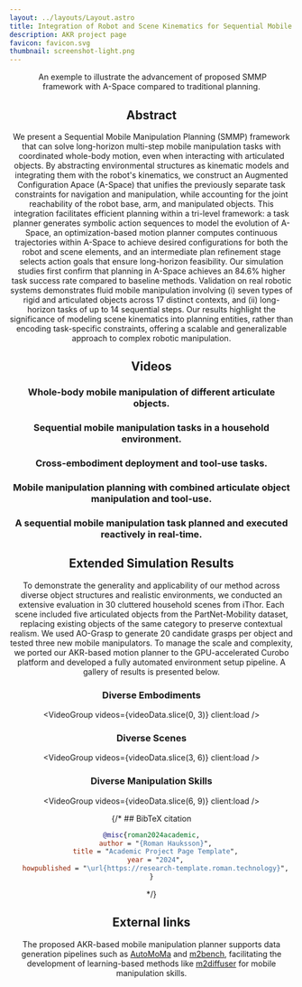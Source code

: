 ```yaml
---
layout: ../layouts/Layout.astro
title: Integration of Robot and Scene Kinematics for Sequential Mobile Manipulation Planning
description: AKR project page
favicon: favicon.svg
thumbnail: screenshot-light.png
---
```






<Header
  title={frontmatter.title}
  authors={[
    {
      name: "Ziyuan Jiao",
      url: "https://scholar.google.com/citations?user=YfWhJZoAAAAJ&hl=en",
      institution: "BIGAI",
    },
    {
      name: "Yida Niu",
      url: "https://github.com/fi6",
      institution: "BIGAI, Peking University",
    },
    {
      name: "Zeyu Zhang",
      url: "https://zeyuzhang.com",
      institution: "BIGAI",
    },
    {
      name: "Yangyang Wu",
      url: "https://github.com/OliverWu1996",
      institution: "Peking University",
    },
    {
      name: "Yao Su",
      url: "https://yaosu.info",
      institution: "BIGAI",
    },
    {
      name: "Yixin Zhu",
      url: "https://yzhu.io",
      institution: "Peking University",
    },
    {
      name: "Hangxin Liu",
      url: "https://liuhx111.github.io",
      institution: "BIGAI",
    },
    {
      name: "Song-Chun Zhu",
      url: "https://zhusongchun.net/",
      institution: "BIGAI, Peking University",
    },
  ]}
  conference="In Submission"
  notes={[
    {
      text: "If you have any question, please contact jiaoziyuan at bigai dot ai.",
    },
  ]}
  links={[
    {
      name: "Paper",
      url: "",
      icon: "ri:file-pdf-2-line",
    },
    {
      name: "Code (Coming Soon)",
      url: "",
      icon: "ri:github-line",
    },
    {
      name: "PDDL",
      url: "https://github.com/zyjiao4728/AKR-PDDL",
      icon: "ri:github-line"
    },
    {
      name: "arXiv",
      url: "",
      icon: "academicons:arxiv",
    },
  ]}
  />

<Figure>
  <Image slot="figure" source={overview} altText="An exemple to illustrate the advancement of proposed SMMP framework with A-Space compared to traditional planning." />
  <span slot="caption">An exemple to illustrate the advancement of proposed SMMP framework with A-Space compared to traditional planning.</span>
</Figure>

<HighlightedSection>

## Abstract

We present a Sequential Mobile Manipulation Planning (SMMP) framework that can solve long-horizon multi-step mobile manipulation tasks with coordinated whole-body motion, even when interacting with articulated objects. By abstracting environmental structures as kinematic models and integrating them with the robot's kinematics, we construct an Augmented Configuration Apace (A-Space) that unifies the previously separate task constraints for navigation and manipulation, while accounting for the joint reachability of the robot base, arm, and manipulated objects. This integration facilitates efficient planning within a tri-level framework: a task planner generates symbolic action sequences to model the evolution of A-Space, an optimization-based motion planner computes continuous trajectories within A-Space to achieve desired configurations for both the robot and scene elements, and an intermediate plan refinement stage selects action goals that ensure long-horizon feasibility. Our simulation studies first confirm that planning in A-Space achieves an 84.6\% higher task success rate compared to baseline methods. Validation on real robotic systems demonstrates fluid mobile manipulation involving (i) seven types of rigid and articulated objects across 17 distinct contexts, and (ii) long-horizon tasks of up to 14 sequential steps. Our results highlight the significance of modeling scene kinematics into planning entities, rather than encoding task-specific constraints, offering a scalable and generalizable approach to complex robotic manipulation.

</HighlightedSection>


## Videos
### Whole-body mobile manipulation of different articulate objects.
<div style="width: 50%;">
  <Figure>
      <YouTubeVideo slot="figure" videoId="ol5vkf9jb8M" />
  </Figure>
</div>

### Sequential mobile manipulation tasks in a household environment.
<div style="width: 50%;">
  <Figure>
      <YouTubeVideo slot="figure" videoId="wrC0FHQCAUY" />
  </Figure>
</div>

### Cross-embodiment deployment and tool-use tasks.
<div style="width: 50%;">
  <Figure>
      <YouTubeVideo slot="figure" videoId="Oh4533eYdJE" />
  </Figure>
</div>

### Mobile manipulation planning with combined articulate object manipulation and tool-use.
<div style="width: 50%;">
  <Figure>
      <YouTubeVideo slot="figure" videoId="pUeKHHS2d3k" />
  </Figure>
</div>

### A sequential mobile manipulation task planned and executed reactively in real-time.
<div style="width: 50%;">
  <Figure>
      <YouTubeVideo slot="figure" videoId="lU2401F4JMo"/>      
  </Figure>
</div>

## Extended Simulation Results

To demonstrate the generality and applicability of our method across diverse object structures and realistic environments, we conducted an extensive evaluation in 30 cluttered household scenes from iThor. Each scene included five articulated objects from the PartNet-Mobility dataset, replacing existing objects of the same category to preserve contextual realism. We used AO-Grasp to generate 20 candidate grasps per object and tested three new mobile manipulators. To manage the scale and complexity, we ported our AKR-based motion planner to the GPU-accelerated Curobo platform and developed a fully automated environment setup pipeline. A gallery of results is presented below.


### Diverse Embodiments
<VideoGroup videos={videoData.slice(0, 3)} client:load />

### Diverse Scenes
<VideoGroup videos={videoData.slice(3, 6)} client:load />

### Diverse Manipulation Skills
<VideoGroup videos={videoData.slice(6, 9)} client:load /> 

{/* ## BibTeX citation

```bibtex
@misc{roman2024academic,
  author = "{Roman Hauksson}",
  title = "Academic Project Page Template",
  year = "2024",
  howpublished = "\url{https://research-template.roman.technology}",
}
```
*/}

## External links

The proposed AKR-based mobile manipulation planner supports data generation pipelines such as [AutoMoMa](https://automoma.pages.dev/) and [m2bench](https://zeyuzhang.com/papers/m3bench/), facilitating the development of learning-based methods like [m2diffuser](https://m2diffuser.github.io/) for mobile manipulation skills.

